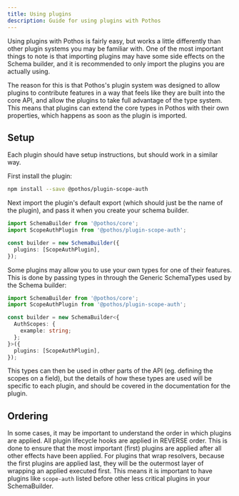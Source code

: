 ```yaml
---
title: Using plugins
description: Guide for using plugins with Pothos
---
```


Using plugins with Pothos is fairly easy, but works a little differently than other plugin systems
you may be familiar with. One of the most important things to note is that importing plugins may
have some side effects on the Schema builder, and it is recommended to only import the plugins you
are actually using.

The reason for this is that Pothos's plugin system was designed to allow plugins to contribute
features in a way that feels like they are built into the core API, and allow the plugins to take
full advantage of the type system. This means that plugins can extend the core types in Pothos with
their own properties, which happens as soon as the plugin is imported.

## Setup

Each plugin should have setup instructions, but should work in a similar way.

First install the plugin:

```bash
npm install --save @pothos/plugin-scope-auth
```

Next import the plugin's default export \(which should just be the name of the plugin\), and pass it
when you create your schema builder.

```typescript
import SchemaBuilder from '@pothos/core';
import ScopeAuthPlugin from '@pothos/plugin-scope-auth';

const builder = new SchemaBuilder({
  plugins: [ScopeAuthPlugin],
});
```

Some plugins may allow you to use your own types for one of their features. This is done by passing
types in through the Generic SchemaTypes used by the Schema builder:

```typescript
import SchemaBuilder from '@pothos/core';
import ScopeAuthPlugin from '@pothos/plugin-scope-auth';

const builder = new SchemaBuilder<{
  AuthScopes: {
    example: string;
  };
}>({
  plugins: [ScopeAuthPlugin],
});
```

This types can then be used in other parts of the API \(eg. defining the scopes on a field\), but
the details of how these types are used will be specific to each plugin, and should be covered in
the documentation for the plugin.

## Ordering

In some cases, it may be important to understand the order in which plugins are applied. All plugin
lifecycle hooks are applied in REVERSE order. This is done to ensure that the most important
\(first\) plugins are applied after all other effects have been applied. For plugins that wrap
resolvers, because the first plugins are applied last, they will be the outermost layer of wrapping
an applied executed first. This means it is important to have plugins like `scope-auth` listed
before other less critical plugins in your SchemaBuilder.
